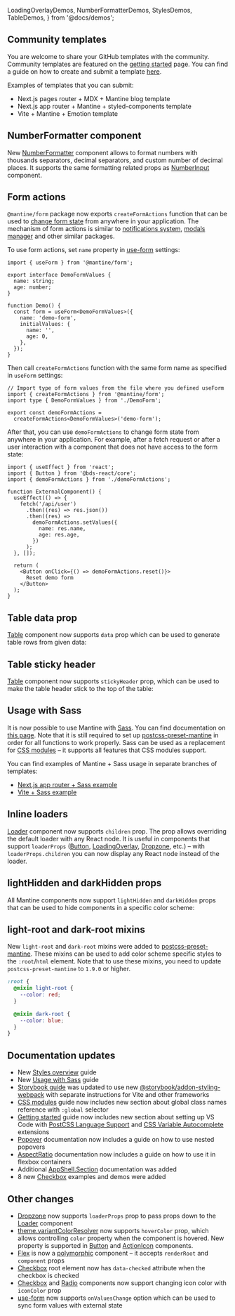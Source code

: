   LoadingOverlayDemos,
  NumberFormatterDemos,
  StylesDemos,
  TableDemos,
} from '@docs/demos';


## Community templates

You are welcome to share your GitHub templates with the community. Community templates are
featured on the [getting started](/getting-started/) page. You can find a guide on how to
create and submit a template [here](/submit-template/).

Examples of templates that you can submit:

- Next.js pages router + MDX + Mantine blog template
- Next.js app router + Mantine + styled-components template
- Vite + Mantine + Emotion template

## NumberFormatter component

New [NumberFormatter](/core/number-formatter/) component allows to format numbers
with thousands separators, decimal separators, and custom number of decimal places.
It supports the same formatting related props as [NumberInput](/core/number-input/) component.

<Demo data={NumberFormatterDemos.usage} />

## Form actions

`@mantine/form` package now exports `createFormActions` function that
can be used to [change form state](/form/actions/) from anywhere in your application.
The mechanism of form actions is similar to [notifications system](/x/notifications/),
[modals manager](/x/modals/) and other similar packages.

To use form actions, set `name` property in [use-form](/form/use-form/) settings:

```tsx
import { useForm } from '@mantine/form';

export interface DemoFormValues {
  name: string;
  age: number;
}

function Demo() {
  const form = useForm<DemoFormValues>({
    name: 'demo-form',
    initialValues: {
      name: '',
      age: 0,
    },
  });
}
```

Then call `createFormActions` function with the same form name as specified in `useForm` settings:

```tsx
// Import type of form values from the file where you defined useForm
import { createFormActions } from '@mantine/form';
import type { DemoFormValues } from './DemoForm';

export const demoFormActions =
  createFormActions<DemoFormValues>('demo-form');
```

After that, you can use `demoFormActions` to change form state from anywhere in your application.
For example, after a fetch request or after a user interaction with a component that does not have access
to the form state:

```tsx
import { useEffect } from 'react';
import { Button } from '@bds-react/core';
import { demoFormActions } from './demoFormActions';

function ExternalComponent() {
  useEffect(() => {
    fetch('/api/user')
      .then((res) => res.json())
      .then((res) =>
        demoFormActions.setValues({
          name: res.name,
          age: res.age,
        })
      );
  }, []);

  return (
    <Button onClick={() => demoFormActions.reset()}>
      Reset demo form
    </Button>
  );
}
```

## Table data prop

[Table](/core/table/) component now supports `data` prop which can be used to generate table rows
from given data:

<Demo data={TableDemos.data} />

## Table sticky header

[Table](/core/table/) component now supports `stickyHeader` prop, which can be used to make the table header
stick to the top of the table:

<Demo data={TableDemos.stickyHeader} />

## Usage with Sass

It is now possible to use Mantine with [Sass](https://sass-lang.com/). You can find documentation
on [this page](/styles/sass/). Note that it is still required to set up [postcss-preset-mantine](/styles/postcss-preset/)
in order for all functions to work properly. Sass can be used as a replacement for [CSS modules](/styles/css-modules/)
– it supports all features that CSS modules support.

You can find examples of Mantine + Sass usage in separate branches of templates:

- [Next.js app router + Sass example](https://github.com/mantinedev/next-app-template/tree/sass)
- [Vite + Sass example](https://github.com/mantinedev/vite-template/tree/sass)

## Inline loaders

[Loader](/core/loader/) component now supports `children` prop. The prop allows overriding the default
loader with any React node. It is useful in components that support `loaderProps` ([Button](/core/button/), [LoadingOverlay](/core/loading-overlay/), [Dropzone](/x/dropzone/), etc.)
– with `loaderProps.children` you can now display any React node instead of the loader.

<Demo data={LoadingOverlayDemos.customLoader} />

## lightHidden and darkHidden props

All Mantine components now support `lightHidden` and `darkHidden` props that can be used to hide
components in a specific color scheme:

<Demo data={StylesDemos.lightDarkHidden} />

## light-root and dark-root mixins

New `light-root` and `dark-root` mixins were added to [postcss-preset-mantine](/styles/postcss-preset/).
These mixins can be used to add color scheme specific styles to the `:root`/`html` element.
Note that to use these mixins, you need to update `postcss-preset-mantine` to `1.9.0` or higher.

```scss
:root {
  @mixin light-root {
    --color: red;
  }

  @mixin dark-root {
    --color: blue;
  }
}
```

## Documentation updates

- New [Styles overview](/styles/styles-overview/) guide
- New [Usage with Sass](/styles/sass/) guide
- [Storybook guide](/guides/storybook/) was updated to use new [@storybook/addon-styling-webpack](https://storybook.js.org/addons/@storybook/addon-styling-webpack) with separate instructions for Vite and other frameworks
- [CSS modules](/styles/css-modules/) guide now includes new section about global class names reference with `:global` selector
- [Getting started](/getting-started/#set-up-vs-code) guide now includes new section about setting up VS Code with [PostCSS Language Support](https://marketplace.visualstudio.com/items?itemName=csstools.postcss) and [CSS Variable Autocomplete](https://marketplace.visualstudio.com/items?itemName=vunguyentuan.vscode-css-variables) extensions
- [Popover](/core/popover/#nested-popovers) documentation now includes a guide on how to use nested popovers
- [AspectRatio](/core/aspect-ratio/) documentation now includes a guide on how to use it in flexbox containers
- Additional [AppShell.Section](/core/app-shell/) documentation was added
- 8 new [Checkbox](/core/checkbox/) examples and demos were added

## Other changes

- [Dropzone](/x/dropzone/) now supports `loaderProps` prop to pass props down to the [Loader](/core/loader/) component
- [theme.variantColorResolver](/theming/colors/#colors-variant-resolver) now supports `hoverColor` prop, which allows controlling `color` property when the component is hovered. New property is supported in [Button](/core/button/) and [ActionIcon](/core/action-icon/) components.
- [Flex](/core/flex/) is now a [polymorphic](/guides/polymorphic/) component – it accepts `renderRoot` and `component` props
- [Checkbox](/core/checkbox/) root element now has `data-checked` attribute when the checkbox is checked
- [Checkbox](/core/checkbox/) and [Radio](/core/radio/) components now support changing icon color with `iconColor` prop
- [use-form](/form/use-form/) now supports `onValuesChange` option which can be used to sync form values with external state
